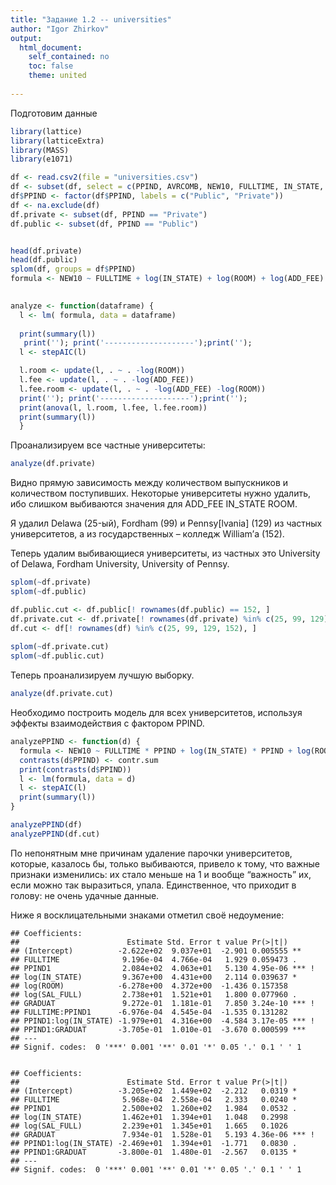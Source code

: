 ---
title: "Задание 1.2 -- universities"
author: "Igor Zhirkov" 
output:
  html_document:
    self_contained: no
    toc: false
    theme: united
  
---

Подготовим данные

```{r, warning=FALSE}
library(lattice)
library(latticeExtra)
library(MASS)
library(e1071) 

df <- read.csv2(file = "universities.csv")
df <- subset(df, select = c(PPIND, AVRCOMB, NEW10, FULLTIME, IN_STATE, ROOM, ADD_FEE, GRADUAT, SAL_FULL, NUM_FULL))
df$PPIND <- factor(df$PPIND, labels = c("Public", "Private"))
df <- na.exclude(df)
df.private <- subset(df, PPIND == "Private")
df.public <- subset(df, PPIND == "Public")


head(df.private)
head(df.public)
splom(df, groups = df$PPIND)
formula <- NEW10 ~ FULLTIME + log(IN_STATE) + log(ROOM) + log(ADD_FEE) + log(SAL_FULL) + GRADUAT + NUM_FULL
  

analyze <- function(dataframe) {
  l <- lm( formula, data = dataframe)
  
  print(summary(l))
   print(''); print('--------------------');print(''); 
  l <- stepAIC(l)

  l.room <- update(l, . ~ . -log(ROOM))
  l.fee <- update(l, . ~ . -log(ADD_FEE))
  l.fee.room <- update(l, . ~ . -log(ADD_FEE) -log(ROOM))
  print(''); print('--------------------');print(''); 
  print(anova(l, l.room, l.fee, l.fee.room))
  print(summary(l))
  }
```


Проанализируем все частные университеты:

```{r} 
analyze(df.private) 
```


Видно прямую зависимость между количеством выпускников и количеством поступивших. 
Некоторые университеты нужно удалить, ибо слишком выбиваются значения для ADD_FEE IN_STATE ROOM.

Я удалил Delawa (25-ый), Fordham (99) и Pennsy[lvania] (129) из частных университетов, а из государственных -- колледж William'а (152).

Теперь удалим выбивающиеся университеты, из частных это University of Delawa, Fordham University, University of Pennsy. 
 
```{r} 
splom(~df.private)
splom(~df.public)

df.public.cut <- df.public[! rownames(df.public) == 152, ]
df.private.cut <- df.private[! rownames(df.private) %in% c(25, 99, 129), ]
df.cut <- df[! rownames(df) %in% c(25, 99, 129, 152), ]
 
splom(~df.private.cut)
splom(~df.public.cut)
```


Теперь проанализируем лучшую выборку.
```{r}
analyze(df.private.cut)
```

Необходимо построить модель для всех университетов, используя эффекты взаимодействия с фактором PPIND.

```{r}
analyzePPIND <- function(d) {
  formula <- NEW10 ~ FULLTIME * PPIND + log(IN_STATE) * PPIND + log(ROOM) * PPIND + log(SAL_FULL) * PPIND + GRADUAT * PPIND
  contrasts(d$PPIND) <- contr.sum
  print(contrasts(d$PPIND))
  l <- lm(formula, data = d)
  l <- stepAIC(l)
  print(summary(l))
}

analyzePPIND(df)
analyzePPIND(df.cut)


```

По непонятным мне причинам удаление парочки университетов, которые, казалось бы, только выбиваются, привело к тому, что важные признаки изменились: их стало меньше на 1 и вообще "важность" их, если можно так выразиться, упала. Единственное, что приходит в голову: не очень удачные данные.

Ниже я восклицательными знаками отметил своё недоумение:

```
## Coefficients:
##                        Estimate Std. Error t value Pr(>|t|)    
## (Intercept)          -2.622e+02  9.037e+01  -2.901 0.005555 **  
## FULLTIME              9.196e-04  4.766e-04   1.929 0.059473 .  
## PPIND1                2.084e+02  4.063e+01   5.130 4.95e-06 *** !
## log(IN_STATE)         9.367e+00  4.431e+00   2.114 0.039637 *  
## log(ROOM)            -6.278e+00  4.372e+00  -1.436 0.157358    
## log(SAL_FULL)         2.738e+01  1.521e+01   1.800 0.077960 .  
## GRADUAT               9.272e-01  1.181e-01   7.850 3.24e-10 *** !
## FULLTIME:PPIND1      -6.976e-04  4.545e-04  -1.535 0.131282    
## PPIND1:log(IN_STATE) -1.979e+01  4.316e+00  -4.584 3.17e-05 *** !
## PPIND1:GRADUAT       -3.705e-01  1.010e-01  -3.670 0.000599 ***
## ---
## Signif. codes:  0 '***' 0.001 '**' 0.01 '*' 0.05 '.' 0.1 ' ' 1


## Coefficients:
##                        Estimate Std. Error t value Pr(>|t|)    
## (Intercept)          -3.205e+02  1.449e+02  -2.212   0.0319 *  
## FULLTIME              5.968e-04  2.558e-04   2.333   0.0240 *  
## PPIND1                2.500e+02  1.260e+02   1.984   0.0532 .  
## log(IN_STATE)         1.462e+01  1.394e+01   1.048   0.2998    
## log(SAL_FULL)         2.239e+01  1.345e+01   1.665   0.1026    
## GRADUAT               7.934e-01  1.528e-01   5.193 4.36e-06 *** !
## PPIND1:log(IN_STATE) -2.469e+01  1.394e+01  -1.771   0.0830 .  
## PPIND1:GRADUAT       -3.800e-01  1.480e-01  -2.567   0.0135 *  
## ---
## Signif. codes:  0 '***' 0.001 '**' 0.01 '*' 0.05 '.' 0.1 ' ' 1
```